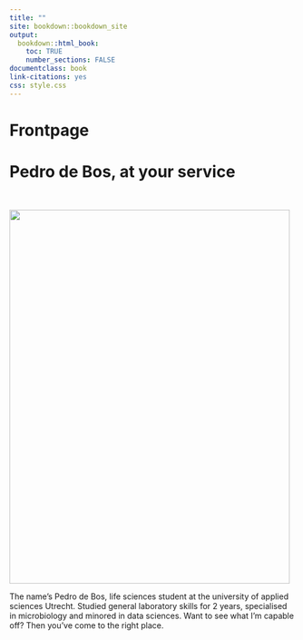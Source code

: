 ```yaml
--- 
title: ""
site: bookdown::bookdown_site
output: 
  bookdown::html_book:
    toc: TRUE
    number_sections: FALSE
documentclass: book
link-citations: yes
css: style.css
---
```

# Frontpage
<body id="start">
<div class="header">
  <h1>Pedro de Bos, at your service</h1>
</div>   

&nbsp;

<img src="./images/DonkereZonnePedro.png" class="center" style="width:494px;height:659px">

The name's Pedro de Bos, life sciences student at the university of applied sciences Utrecht. Studied general laboratory skills for 2 years, specialised in     microbiology and minored in data sciences. Want to see what I'm capable off? Then you've come to the right place.
